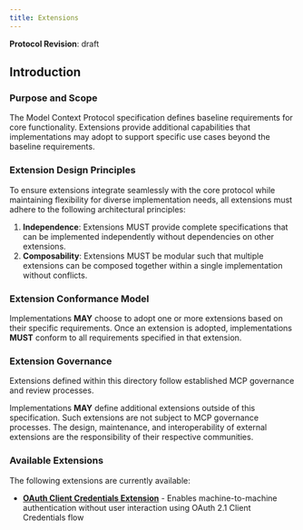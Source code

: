```yaml
---
title: Extensions
---
```


<div id="enable-section-numbers" />

<Info>**Protocol Revision**: draft</Info>

## Introduction

### Purpose and Scope

The Model Context Protocol specification defines baseline requirements for core
functionality. Extensions provide additional capabilities that implementations
may adopt to support specific use cases beyond the baseline requirements.

### Extension Design Principles

To ensure extensions integrate seamlessly with the core protocol while maintaining
flexibility for diverse implementation needs, all extensions must adhere to the
following architectural principles:

1. **Independence**: Extensions MUST provide complete specifications that can be
   implemented independently without dependencies on other extensions.
2. **Composability**: Extensions MUST be modular such that multiple extensions
   can be composed together within a single implementation without conflicts.

### Extension Conformance Model

Implementations **MAY** choose to adopt one or more extensions based on their
specific requirements. Once an extension is adopted, implementations **MUST**
conform to all requirements specified in that extension.

### Extension Governance

Extensions defined within this directory follow established MCP governance and
review processes.

Implementations **MAY** define additional extensions outside of this
specification. Such extensions are not subject to MCP governance processes. The
design, maintenance, and interoperability of external extensions are the
responsibility of their respective communities.

### Available Extensions

The following extensions are currently available:

- **[OAuth Client Credentials Extension](./specifications/auth-client-credentials.mdx)** -
  Enables machine-to-machine authentication without user interaction using OAuth
  2.1 Client Credentials flow

